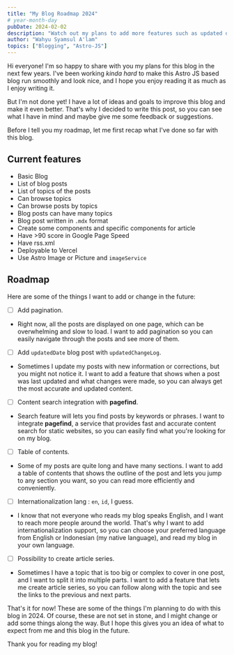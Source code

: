 ```yaml
---
title: "My Blog Roadmap 2024"
# year-month-day
pubDate: 2024-02-02
description: "Watch out my plans to add more features such as updated date and change log, table of contents, and more in this blog."
author: "Wahyu Syamsul A'lam"
topics: ["Blogging", "Astro-JS"]
---
```


Hi everyone! I'm so happy to share with you my plans for this blog in the next few years. I've been working _kinda hard_ to make this Astro JS based blog run smoothly and look nice, and I hope you enjoy reading it as much as I enjoy writing it.

But I'm not done yet! I have a lot of ideas and goals to improve this blog and make it even better. That's why I decided to write this post, so you can see what I have in mind and maybe give me some feedback or suggestions.

Before I tell you my roadmap, let me first recap what I've done so far with this blog.

## Current features

- Basic Blog
- List of blog posts
- List of topics of the posts
- Can browse topics
- Can browse posts by topics
- Blog posts can have many topics
- Blog post written in `.mdx` format
- Create some components and specific components for article
- Have >90 score in Google Page Speed
- Have rss.xml
- Deployable to Vercel
- Use Astro Image or Picture and `imageService`

## Roadmap

Here are some of the things I want to add or change in the future:

- [ ] Add pagination.
- Right now, all the posts are displayed on one page, which can be overwhelming and slow to load. I want to add pagination so you can easily navigate through the posts and see more of them.

- [ ] Add `updatedDate` blog post with `updatedChangeLog`.
- Sometimes I update my posts with new information or corrections, but you might not notice it. I want to add a feature that shows when a post was last updated and what changes were made, so you can always get the most accurate and updated content.
- [ ] Content search integration with **pagefind**.
- Search feature will lets you find posts by keywords or phrases. I want to integrate **pagefind**, a service that provides fast and accurate content search for static websites, so you can easily find what you're looking for on my blog.
- [ ] Table of contents.
- Some of my posts are quite long and have many sections. I want to add a table of contents that shows the outline of the post and lets you jump to any section you want, so you can read more efficiently and conveniently.
- [ ] Internationalization lang : `en`, `id`, I guess.
- I know that not everyone who reads my blog speaks English, and I want to reach more people around the world. That's why I want to add internationalization support, so you can choose your preferred language from English or Indonesian (my native language), and read my blog in your own language.
- [ ] Possibility to create article series.
- Sometimes I have a topic that is too big or complex to cover in one post, and I want to split it into multiple parts. I want to add a feature that lets me create article series, so you can follow along with the topic and see the links to the previous and next parts.

That's it for now! These are some of the things I'm planning to do with this blog in 2024. Of course, these are not set in stone, and I might change or add some things along the way. But I hope this gives you an idea of what to expect from me and this blog in the future.

Thank you for reading my blog!
